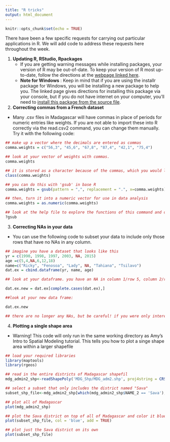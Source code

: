```yaml
---
title: "R tricks"
output: html_document
---
```


```r
knitr::opts_chunk$set(echo = TRUE)
```

There have been a few specific requests for carrying out particular applications in R. We will add code to address these requests here throughout the week.

1. **Updating R, RStudio, Rpackages** 
    * If you are getting warning messages while installing packages, your version of R may be out-of-date. To keep your version of R most up-to-date, follow the directions at the [webpage linked here](http://bioinfo.umassmed.edu/bootstrappers/bootstrappers-courses/courses/rCourse/Additional_Resources/Updating_R.html).
    * **Note for Windows** : Keep in mind that if you are using the installr package for Windows, you will be installing a new package to help you. The linked page gives directions for installing this package via your console, but if you do not have internet on your computer, you'll need to [install this package from the source file](E2M2_InstallPackages.html).

2. **Correcting commas from a French dataset**
  * Many .csv files in Madagascar will have commas in place of periods for numeric entries like weights. If you are not able to import these into R correctly via the read.csv2 command, you can change them manually. Try it with the following code:
  
```r
## make up a vector where the decimals are entered as commas
comma.weights = c("56,3", "45,6", "67,8", "87,4", "42,1", "75,4")

## look at your vector of weights with commas.
comma.weights

## it is stored as a character because of the commas, which you would like to replace with periods
class(comma.weights)

## you can do this with 'gsub' in base R
comma.weights = gsub(pattern = ",", replacement = ".", x=comma.weights)

## then, turn it into a numeric vector for use in data analysis
comma.weights = as.numeric(comma.weights)

## look at the help file to explore the functions of this command and others like it further
?gsub
```
  
3. **Correcting NAs in your data**
  * You can use the following code to subset your data to include only those rows that have no NAs in any column.
  
```r
## imagine you have a dataset that looks like this
yr = c(1990, 1998, 1997, 2003, NA, 2015)
age =c(5,4,NA,6,12,18)
name=c("Ricky", "Fenosoa", "Lady", NA, "Tahiana", "Tsilavo")
dat.ex = cbind.dataframe(yr, name, age)

## look at your dataframe. you have an NA in column 1/row 5, column 2/row 4, and column 3/row3. the function complete.cases will help you subset your data to include only those rows of data which have no NAs

dat.ex.new = dat.ex[complete.cases(dat.ex),]

##look at your new data frame:

dat.ex.new

## there are no longer any NAs, but be careful! if you were only interested in analyzing your columns for yr and age, you just eliminated a row (row 4) that had all the information you needed. this function will only take rows for which ALL information is complete.

```

4. **Plotting a single shape area**
  * Warning! This code will only run in the same working directory as Amy's Intro to Spatial Modeling tutorial. This tells you how to plot a singe shape area within a larger shapefile

```r

## load your required libraries
library(maptools)
library(rgeos)

## read in the entire districts of Madagascar shapefil
mdg_admin2_shp<-readShapePoly('MDG_Shp/MDG_adm2.shp', proj4string = CRS('+proj=longlat'))

## select a subset that only includes the district named "Sava"
subset_shp_file<-mdg_admin2_shp[which(mdg_admin2_shp$NAME_2 == 'Sava'),]

## plot all of Madagascar
plot(mdg_admin2_shp)

## plot the Sava district on top of all of Madagascar and color it blue
plot(subset_shp_file, col = 'blue', add = TRUE)

## plot just the Sava district on its own
plot(subset_shp_file)

```